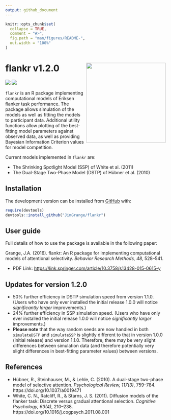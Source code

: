 ```yaml
---
output: github_document
---
```


<!-- README.md is generated from README.Rmd. Please edit that file -->

```r
knitr::opts_chunk$set(
  collapse = TRUE,
  comment = "#>",
  fig.path = "man/figures/README-",
  out.width = "100%"
)
```

# flankr v1.2.0 <a><img src='images/logo.png' align="right" height="250"/></a>

[![](http://www.r-pkg.org/badges/version/flankr)](https://CRAN.R-project.org/package=flankr)
[![](http://cranlogs.r-pkg.org/badges/grand-total/flankr)](https://CRAN.R-project.org/package=lankr)

$\texttt{flankr}$ is an R package implementing computational models of Eriksen flanker task performance. The package allows simulation of the models as well as fitting the models to participant data. Additional utility functions allow plotting of the best-fitting model parameters against observed data, as well as providing Bayesian Information Criterion values for model competition. 

Current models implemented in $\texttt{flankr}$ are:

* The Shrinking Spotlight Model (SSP) of White et al. (2011)
* The Dual-Stage Two-Phase Model (DSTP) of Hübner et al. (2010) 

## Installation
The development version can be installed from [GitHub](https://github.com/) with:

``` r
require(devtools)
devtools::install_github("JimGrange/flankr")
```

## User guide
Full details of how to use the package is available in the following paper:

Grange, J.A. (2016). flankr: An R package for implementing computational models of attentional selectivity. *Behavior Research Methods, 48,* 528–541.

* PDF Link: [https://link.springer.com/article/10.3758/s13428-015-0615-y](https://link.springer.com/article/10.3758/s13428-015-0615-y)

## Updates for version 1.2.0
* 50% further efficiency in DSTP simulation speed from version 1.1.0. (Users who have only ever installed the initial release 1.0.0 will notice *significantly larger* improvements.)
* 24% further efficiency in SSP simulation speed. (Users who have only ever installed the initial release 1.0.0 will notice *significantly larger* improvements.)
* **Please note** that the way random seeds are now handled in both $\texttt{simulateDSTP}$ and $\texttt{simulateSSP}$ is slightly different to that in version 1.0.0 (initial release) and version 1.1.0. Therefore, there may be very slight differences between simulation data (and therefore potentially very slight differences in best-fitting parameter values) between versions.


## References
* Hübner, R., Steinhauser, M., & Lehle, C. (2010). A dual-stage two-phase model of selective attention. *Psychological Review, 117(3)*, 759–784. https://doi.org/10.1037/a0019471
* White, C. N., Ratcliff, R., & Starns, J. S. (2011). Diffusion models of the flanker task: Discrete versus gradual attentional selection. *Cognitive Psychology, 63(4)*, 210–238. https://doi.org/10.1016/j.cogpsych.2011.08.001

